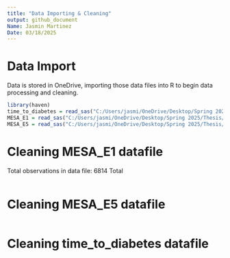 ```yaml
---
title: "Data Importing & Cleaning"
output: github_document
Name: Jasmin Martinez
Date: 03/18/2025
---
```


# Data Import
Data is stored in OneDrive, importing those data files into R to begin data processing and cleaning.
```r
library(haven)
time_to_diabetes = read_sas("C:/Users/jasmi/OneDrive/Desktop/Spring 2025/Thesis/THESIS_JRM2319/Mesa_TimeToDiabetes_20190604.sas7bdat")
MESA_E1 = read_sas("C:/Users/jasmi/OneDrive/Desktop/Spring 2025/Thesis/THESIS_JRM2319/MESAE1FinalLabel20240307.sas7bdat")
MESA_E5 = read_sas("C:/Users/jasmi/OneDrive/Desktop/Spring 2025/Thesis/THESIS_JRM2319/MESAe5_FinalLabel_20240213.sas7bdat")
```


# Cleaning MESA_E1 datafile
Total observations in data file: 6814
Total 
```r

```

# Cleaning MESA_E5 datafile
```r

```

# Cleaning time_to_diabetes datafile
```r

```
